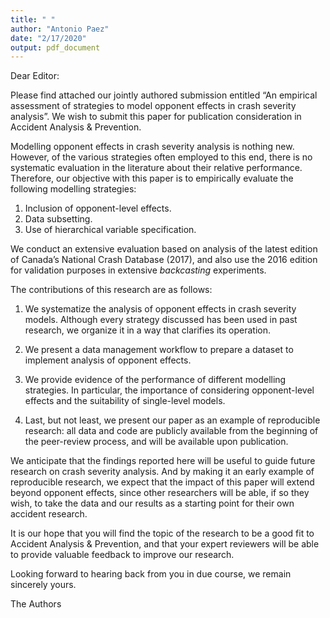```yaml
---
title: " "
author: "Antonio Paez"
date: "2/17/2020"
output: pdf_document
---
```


Dear Editor:

Please find attached our jointly authored submission entitled "An empirical assessment of strategies to model opponent effects in crash severity analysis". We wish to submit this paper for publication consideration in Accident Analysis & Prevention.

Modelling opponent effects in crash severity analysis is nothing new. However, of the various strategies often employed to this end, there is no systematic evaluation in the literature about their relative performance. Therefore, our objective with this paper is to empirically evaluate the following modelling strategies:

1. Inclusion of opponent-level effects.
2. Data subsetting.
3. Use of hierarchical variable specification.

We conduct an extensive evaluation based on analysis of the latest edition of Canada's National Crash Database (2017), and also use the 2016 edition for validation purposes in extensive _backcasting_ experiments.

The contributions of this research are as follows:

1. We systematize the analysis of opponent effects in crash severity models. Although every strategy discussed has been used in past research, we organize it in a way that clarifies its operation.

2. We present a data management workflow to prepare a dataset to implement analysis of opponent effects.

3. We provide evidence of the performance of different modelling strategies. In particular, the importance of considering opponent-level effects and the suitability of single-level models.

4. Last, but not least, we present our paper as an example of reproducible research: all data and code are publicly available from the beginning of the peer-review process, and will be available upon publication.

We anticipate that the findings reported here will be useful to guide future research on crash severity analysis. And by making it an early example of reproducible research, we expect that the impact of this paper will extend beyond opponent effects, since other researchers will be able, if so they wish, to take the data and our results as a starting point for their own accident research.

It is our hope that you will find the topic of the research to be a good fit to Accident Analysis & Prevention, and that your expert reviewers will be able to provide valuable feedback to improve our research.

Looking forward to hearing back from you in due course, we remain sincerely yours.

The Authors
